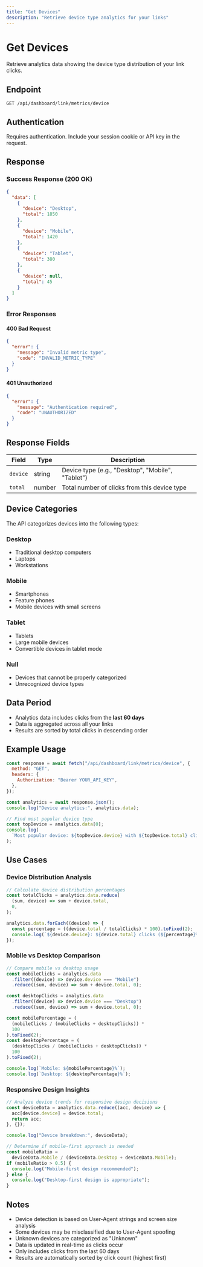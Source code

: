 ```yaml
---
title: "Get Devices"
description: "Retrieve device type analytics for your links"
---
```


# Get Devices

Retrieve analytics data showing the device type distribution of your link clicks.

## Endpoint

```
GET /api/dashboard/link/metrics/device
```

## Authentication

Requires authentication. Include your session cookie or API key in the request.

## Response

### Success Response (200 OK)

```json
{
  "data": [
    {
      "device": "Desktop",
      "total": 1850
    },
    {
      "device": "Mobile",
      "total": 1420
    },
    {
      "device": "Tablet",
      "total": 380
    },
    {
      "device": null,
      "total": 45
    }
  ]
}
```

### Error Responses

#### 400 Bad Request

```json
{
  "error": {
    "message": "Invalid metric type",
    "code": "INVALID_METRIC_TYPE"
  }
}
```

#### 401 Unauthorized

```json
{
  "error": {
    "message": "Authentication required",
    "code": "UNAUTHORIZED"
  }
}
```

## Response Fields

| Field    | Type   | Description                                       |
| -------- | ------ | ------------------------------------------------- |
| `device` | string | Device type (e.g., "Desktop", "Mobile", "Tablet") |
| `total`  | number | Total number of clicks from this device type      |

## Device Categories

The API categorizes devices into the following types:

### Desktop

- Traditional desktop computers
- Laptops
- Workstations

### Mobile

- Smartphones
- Feature phones
- Mobile devices with small screens

### Tablet

- Tablets
- Large mobile devices
- Convertible devices in tablet mode

### Null

- Devices that cannot be properly categorized
- Unrecognized device types

## Data Period

- Analytics data includes clicks from the **last 60 days**
- Data is aggregated across all your links
- Results are sorted by total clicks in descending order

## Example Usage

```javascript
const response = await fetch("/api/dashboard/link/metrics/device", {
  method: "GET",
  headers: {
    Authorization: "Bearer YOUR_API_KEY",
  },
});

const analytics = await response.json();
console.log("Device analytics:", analytics.data);

// Find most popular device type
const topDevice = analytics.data[0];
console.log(
  `Most popular device: ${topDevice.device} with ${topDevice.total} clicks`,
);
```

## Use Cases

### Device Distribution Analysis

```javascript
// Calculate device distribution percentages
const totalClicks = analytics.data.reduce(
  (sum, device) => sum + device.total,
  0,
);

analytics.data.forEach((device) => {
  const percentage = ((device.total / totalClicks) * 100).toFixed(2);
  console.log(`${device.device}: ${device.total} clicks (${percentage}%)`);
});
```

### Mobile vs Desktop Comparison

```javascript
// Compare mobile vs desktop usage
const mobileClicks = analytics.data
  .filter((device) => device.device === "Mobile")
  .reduce((sum, device) => sum + device.total, 0);

const desktopClicks = analytics.data
  .filter((device) => device.device === "Desktop")
  .reduce((sum, device) => sum + device.total, 0);

const mobilePercentage = (
  (mobileClicks / (mobileClicks + desktopClicks)) *
  100
).toFixed(2);
const desktopPercentage = (
  (desktopClicks / (mobileClicks + desktopClicks)) *
  100
).toFixed(2);

console.log(`Mobile: ${mobilePercentage}%`);
console.log(`Desktop: ${desktopPercentage}%`);
```

### Responsive Design Insights

```javascript
// Analyze device trends for responsive design decisions
const deviceData = analytics.data.reduce((acc, device) => {
  acc[device.device] = device.total;
  return acc;
}, {});

console.log("Device breakdown:", deviceData);

// Determine if mobile-first approach is needed
const mobileRatio =
  deviceData.Mobile / (deviceData.Desktop + deviceData.Mobile);
if (mobileRatio > 0.5) {
  console.log("Mobile-first design recommended");
} else {
  console.log("Desktop-first design is appropriate");
}
```

## Notes

- Device detection is based on User-Agent strings and screen size analysis
- Some devices may be misclassified due to User-Agent spoofing
- Unknown devices are categorized as "Unknown"
- Data is updated in real-time as clicks occur
- Only includes clicks from the last 60 days
- Results are automatically sorted by click count (highest first)
